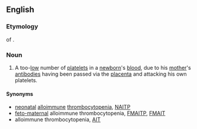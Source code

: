 {{wikipedia|neonatal alloimmune thrombocytopenia}}
{{also|nait|näit|naît}}
==English==

===Etymology===
{{abbreviation|English}} of {{term||[[neonatal]] [[alloimmune]] [[thrombocytopenia]]}}.

===Noun===
{{en-noun|-}}

# {{pathology}} A too-[[low]] number of [[platelets]] in a [[newborn]]'s [[blood]], due to his [[mother]]'s [[antibody|antibodies]] having been passed via the [[placenta]] and attacking his own platelets.

====Synonyms====
* [[neonatal]] [[alloimmune]] [[thrombocytopenia]], [[NAITP]]
* [[feto-maternal]] alloimmune thrombocytopenia, [[FMAITP]], [[FMAIT]]
* alloimmune thrombocytopenia, [[AIT]]